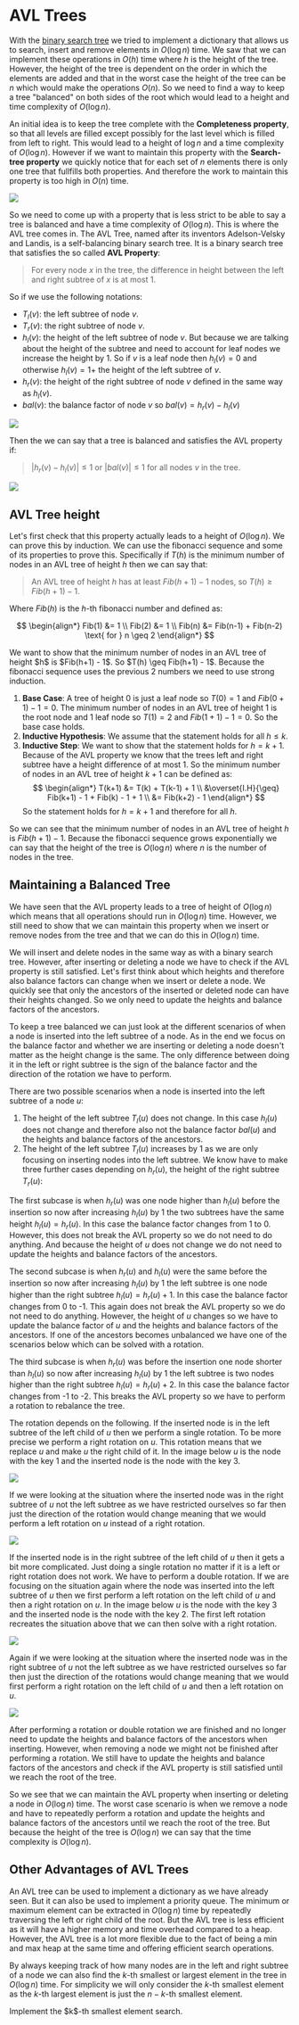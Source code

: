 
# AVL Trees

With the [binary search tree](./binarySearchTrees) we tried to implement a dictionary that allows us to search, insert and remove elements in $O(\log n)$ time. 
We saw that we can implement these operations in $O(h)$ time where $h$ is the height of the tree. However, the height of the tree is dependent on 
the order in which the elements are added and that in the worst case the height of the tree can be $n$ which would make the operations $O(n)$. So 
we need to find a way to keep a tree "balanced" on both sides of the root which would lead to a height and time complexity of $O(\log n)$.

An initial idea is to keep the tree complete with the **Completeness property**, so that all levels are filled except possibly for the last level which is filled from left to right. 
This would lead to a height of $\log n$ and a time complexity of $O(\log n)$. However if we want to maintain this property with the **Search-tree property** 
we quickly notice that for each set of $n$ elements there is only one tree that fullfills both properties. And therefore the work to maintain this 
property is too high in $O(n)$ time.

<Image
    src="/cs/algdAVLComplete.png"
    caption="Unique complete binary search tree for a set of $n$ elements."
/>

So we need to come up with a property that is less strict to be able to say a tree is balanced and have a time complexity of $O(\log n)$. This is where
the AVL tree comes in. The AVL Tree, named after its inventors Adelson-Velsky and Landis, is a self-balancing binary search tree. It is a binary search tree that satisfies the 
so called **AVL Property**:
> For every node $x$ in the tree, the difference in height between the left and right subtree of $x$ is at most 1.

So if we use the following notations:
- $T_l(v)$: the left subtree of node $v$.
- $T_r(v)$: the right subtree of node $v$.
- $h_l(v)$: the height of the left subtree of node $v$. But because we are talking about the height of the subtree and need to account for leaf 
nodes we increase the height by 1. So if $v$ is a leaf node then $h_l(v) = 0$ and otherwise $h_l(v) = 1 +$ the height of the left subtree of $v$.
- $h_r(v)$: the height of the right subtree of node $v$ defined in the same way as $h_l(v)$.
- $bal(v)$: the balance factor of node $v$ so $bal(v) = h_r(v) - h_l(v)$

<Image
    src="/cs/algdAVLHeights.png"
    caption="Height of the left and right subtree of a node $v$."
    width={300}
/>

Then the we can say that a tree is balanced and satisfies the AVL property if:
> $|h_r(v) - h_l(v)| \leq 1$ or $|bal(v)| \leq 1$ for all nodes $v$ in the tree.

<Image
    src="/cs/algdAVLBalancedVsUnbalanced.png"
    caption="Comparison of balanced and unbalanced binary search trees."
/>

## AVL Tree height

Let's first check that this property actually leads to a height of $O(\log n)$. We can prove this by induction. We can use the fibonacci sequence and some of 
its properties to prove this. Specifically if $T(h)$ is the minimum number of nodes in an AVL tree of height $h$ then we can say that:

> An AVL tree of height $h$ has at least $Fib(h+1) - 1$ nodes, so $T(h) \geq Fib(h+1) - 1$.

Where $Fib(h)$ is the $h$-th fibonacci number and defined as:

$$
\begin{align*}
    Fib(1) &= 1 \\
    Fib(2) &= 1 \\
    Fib(n) &= Fib(n-1) + Fib(n-2) \text{ for } n \geq 2
\end{align*}
$$

<Callout type="proof">
We want to show that the minimum number of nodes in an AVL tree of height $h$ is $Fib(h+1) - 1$. So $T(h) \geq Fib(h+1) - 1$. 
Because the fibonacci sequence uses the previous 2 numbers we need to use strong induction.

1. **Base Case**: A tree of height 0 is just a leaf node so $T(0) = 1$ and $Fib(0+1) - 1 = 0$. 
The minimum number of nodes in an AVL tree of height 1 is the root node and 1 leaf node so $T(1) = 2$ and $Fib(1+1) - 1 = 0$. 
So the base case holds.
2. **Inductive Hypothesis**: We assume that the statement holds for all $h \leq k$.
3. **Inductive Step**: We want to show that the statement holds for $h = k+1$. Because of the AVL property we know that the trees left and right 
subtree have a height difference of at most 1. So the minimum number of nodes in an AVL tree of height $k+1$ can be defined as:
$$
\begin{align*}
    T(k+1) &= T(k) + T(k-1) + 1 \\
    &\overset{I.H}{\geq} Fib(k+1) - 1 + Fib(k) - 1 + 1 \\
    &= Fib(k+2) - 1
\end{align*}
$$
So the statement holds for $h = k+1$ and therefore for all $h$.
</Callout>

So we can see that the minimum number of nodes in an AVL tree of height $h$ is $Fib(h+1) - 1$. Because the fibonacci sequence grows exponentially we can 
say that the height of the tree is $O(\log n)$ where $n$ is the number of nodes in the tree.

## Maintaining a Balanced Tree

We have seen that the AVL property leads to a tree of height of $O(\log n)$ which means that all operations should run in $O(\log n)$ time. 
However, we still need to show that we can maintain this property when we insert or remove nodes from the tree and that we can do this in $O(\log n)$ time. 

We will insert and delete nodes in the same way as with a binary search tree. However, after inserting or deleting a node we have to check if the 
AVL property is still satisfied. Let's first think about which heights and therefore also balance factors can change when we insert or delete a node. 
We quickly see that only the ancestors of the inserted or deleted node can have their heights changed. So we only need to update the heights and balance 
factors of the ancestors. 

To keep a tree balanced we can just look at the different scenarios of when a node is inserted into the left subtree of a node. As in the end we 
focus on the balance factor and whether we are inserting or deleting a node doesn't matter as the height change is the same. The only difference 
between doing it in the left or right subtree is the sign of the balance factor and the direction of the rotation we have to perform.

There are two possible scenarios when a node is inserted into the left subtree of a node $u$:
1. The height of the left subtree $T_l(u)$ does not change. In this case $h_l(u)$ does not change and therefore also not the balance factor $bal(u)$ and the 
heights and balance factors of the ancestors.
2. The height of the left subtree $T_l(u)$ increases by 1 as we are only focusing on inserting nodes into the left subtree. We know have to make three 
further cases depending on $h_r(u)$, the height of the right subtree $T_r(u)$:

The first subcase is when $h_r(u)$ was one node higher than $h_l(u)$ before the insertion so now after increasing $h_l(u)$ by 1 the two subtrees have 
the same height $h_l(u) = h_r(u)$. In this case the balance factor changes from 1 to 0. However, this does not break the AVL property so we do not 
need to do anything. And because the height of $u$ does not change we do not need to update the heights and balance factors of the ancestors.

The second subcase is when $h_r(u)$ and $h_l(u)$ were the same before the insertion so now after increasing $h_l(u)$ by 1 the left subtree is one 
node higher than the right subtree $h_l(u) = h_r(u) + 1$. In this case the balance factor changes from 0 to -1. This again does not break the AVL 
property so we do not need to do anything. However, the height of $u$ changes so we have to update the balance factor of $u$ and the heights and 
balance factors of the ancestors. If one of the ancestors becomes unbalanced we have one of the scenarios below which can be solved with a rotation. 

The third subcase is when $h_r(u)$ was before the insertion one node shorter than $h_l(u)$ so now after increasing $h_l(u)$ by 1 the left subtree is 
two nodes higher than the right subtree $h_l(u) = h_r(u) + 2$. In this case the balance factor changes from -1 to -2. This breaks the AVL property so 
we have to perform a rotation to rebalance the tree. 

The rotation depends on the following. If the inserted node is in the left subtree of the left child of $u$ then we perform a single rotation. 
To be more precise we perform a right rotation on $u$. This rotation means that we replace $u$ and make $u$ the right child of it. In the image below 
$u$ is the node with the key 1 and the inserted node is the node with the key 3.

<Image
    src="/cs/algdAVLRightRotation.png"
    caption="A right rotation on node $u$ to rebalance the tree."
/>

If we were looking at the situation where the inserted node was in the right subtree of $u$ not the left subtree as we have restricted ourselves so far 
then just the direction of the rotation would change meaning that we would perform a left rotation on $u$ instead of a right rotation.

<Image
    src="/cs/algdAVLLeftRotation.png"
    caption="A left rotation on node $u$ to rebalance the tree."
/>

If the inserted node is in the right subtree of the left child of $u$ then it gets a bit more complicated. Just doing a single rotation no matter 
if it is a left or right rotation does not work. We have to perform a double rotation. If we are focusing on the situation again where the node was 
inserted into the left subtree of $u$ then we first perform a left rotation on the left child of $u$ and then a right rotation on $u$. In the image 
below $u$ is the node with the key 3 and the inserted node is the node with the key 2. The first left rotation recreates the situation above that 
we can then solve with a right rotation.

<Image
    src="/cs/algdAVLLeftRightRotation.png"
    caption="A left-right rotation on node $u$ to rebalance the tree."
/>

Again if we were looking at the situation where the inserted node was in the right subtree of $u$ not the left subtree as we have restricted ourselves 
so far then just the direction of the rotations would change meaning that we would first perform a right rotation on the left child of $u$ and then 
a left rotation on $u$.

<Image
    src="/cs/algdAVLRightLeftRotation.png"
    caption="A right-left rotation on node $u$ to rebalance the tree."
/>

After performing a rotation or double rotation we are finished and no longer need to update the heights and balance factors of the ancestors when inserting. 
However, when removing a node we might not be finished after performing a rotation. We still have to update the heights and balance factors of the 
ancestors and check if the AVL property is still satisfied until we reach the root of the tree.

So we see that we can maintain the AVL property when inserting or deleting a node in $O(\log n)$ time. The worst case scenario is when we remove a node 
and have to repeatedly perform a rotation and update the heights and balance factors of the ancestors until we reach the root of the tree. But because 
the height of the tree is $O(\log n)$ we can say that the time complexity is $O(\log n)$.

## Other Advantages of AVL Trees

An AVL tree can be used to implement a dictionary as we have already seen. But it can also be used to implement a priority queue. The minimum or 
maximum element can be extracted in $O(\log n)$ time by repeatedly traversing the left or right child of the root. But the AVL tree is less efficient 
as it will have a higher memory and time overhead compared to a heap. However, the AVL tree is a lot more flexible due to the fact of being a 
min and max heap at the same time and offering efficient search operations.

By always keeping track of how many nodes are in the left and right subtree of a node we can also find the $k$-th smallest or largest 
element in the tree in $O(\log n)$ time. For simplicity we will only consider the $k$-th smallest element as the $k$-th largest element is just 
the $n-k$-th smallest element.

<Callout type="todo">
    Implement the $k$-th smallest element search.
</Callout>
